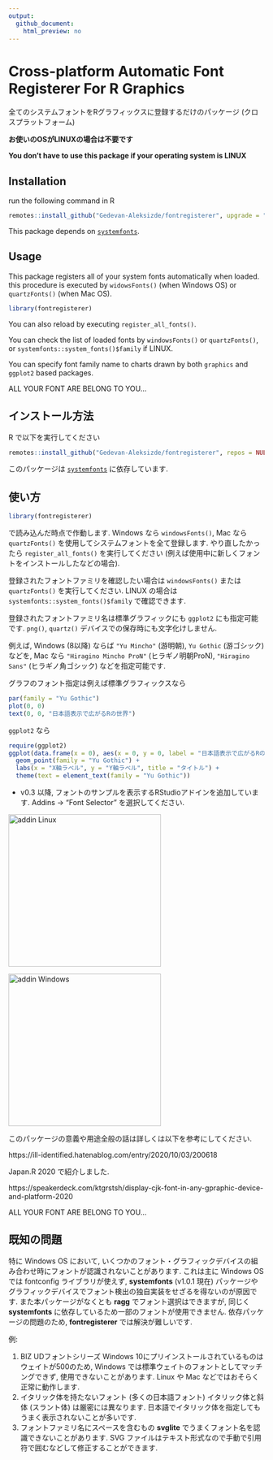 ```yaml
---
output:
  github_document:
    html_preview: no
---
```


# Cross-platform Automatic Font Registerer For R Graphics

全てのシステムフォントをRグラフィックスに登録するだけのパッケージ (クロスプラットフォーム)

**お使いのOSがLINUXの場合は不要です**

**You don't have to use this package if your operating system is LINUX**

## Installation

run the following command in R

```r
remotes::install_github("Gedevan-Aleksizde/fontregisterer", upgrade = "never")
```

This package depends on [`systemfonts`](https://cran.r-project.org/web/packages/systemfonts/index.html).


## Usage

This package registers all of your system fonts automatically when loaded. this procedure is executed by `widowsFonts()` (when Windows OS) or `quartzFonts()` (when Mac OS).

```r
library(fontregisterer)
```

You can also reload by executing `register_all_fonts()`.

You can check the list of loaded fonts by `windowsFonts()` or `quartzFonts()`, or `systemfonts::system_fonts()$family` if LINUX.

You can specify font family name to charts drawn by both `graphics` and `ggplot2` based packages.


ALL YOUR FONT ARE BELONG TO YOU...

## インストール方法

R で以下を実行してください

```r
remotes::install_github("Gedevan-Aleksizde/fontregisterer", repos = NULL, type = "source")
```

このパッケージは [`systemfonts`](https://cran.r-project.org/web/packages/systemfonts/index.html) に依存しています.

## 使い方

```r
library(fontregisterer)
```

で読み込んだ時点で作動します. Windows なら `windowsFonts()`, Mac なら `quartzFonts()` を使用してシステムフォントを全て登録します. やり直したかったら `register_all_fonts()` を実行してください (例えば使用中に新しくフォントをインストールしたなどの場合).

登録されたフォントファミリを確認したい場合は `windowsFonts()` または  `quartzFonts()` を実行してください. LINUX の場合は `systemfonts::system_fonts()$family` で確認できます.

登録されたフォントファミリ名は標準グラフィックにも `ggplot2` にも指定可能です. `png()`, `quartz()` デバイスでの保存時にも文字化けしません.

例えば, Windows (8以降) ならば `"Yu Mincho"` (游明朝), `Yu Gothic` (游ゴシック) などを, Mac なら `"Hiragino Mincho ProN"` (ヒラギノ明朝ProN), `"Hiragino Sans"` (ヒラギノ角ゴシック) などを指定可能です.

グラフのフォント指定は例えば標準グラフィックスなら

```r
par(family = "Yu Gothic")
plot(0, 0)
text(0, 0, "日本語表示で広がるRの世界")
```

`ggplot2` なら

```r
require(ggplot2)
ggplot(data.frame(x = 0), aes(x = 0, y = 0, label = "日本語表示で広がるRの世界")) +
  geom_point(family = "Yu Gothic") +
  labs(x = "X軸ラベル", y = "Y軸ラベル", title = "タイトル") +
  theme(text = element_text(family = "Yu Gothic"))
```

* v0.3 以降, フォントのサンプルを表示するRStudioアドインを追加しています. Addins -> "Font Selector" を選択してください.

<img src="dev/addin1.png" height="300" alt="addin Linux">

<img src="dev/addin2.png" height="300" alt="addin Windows">

このパッケージの意義や用途全般の話は詳しくは以下を参考にしてください.

https://ill-identified.hatenablog.com/entry/2020/10/03/200618

Japan.R 2020 で紹介しました.

https://speakerdeck.com/ktgrstsh/display-cjk-font-in-any-gpraphic-device-and-platform-2020

ALL YOUR FONT ARE BELONG TO YOU...

## 既知の問題

特に Windows OS において, いくつかのフォント・グラフィックデバイスの組み合わせ時にフォントが認識されないことがあります. これは主に Windows OS では fontconfig ライブラリが使えず, **systemfonts** (v1.0.1 現在)  パッケージやグラフィックデバイスでフォント検出の独自実装をせざるを得ないのが原因です. また本パッケージがなくとも **ragg** でフォント選択はできますが, 同じく **systemfonts** に依存しているため一部のフォントが使用できません. 依存パッケージの問題のため, **fontregisterer** では解決が難しいです.

例:

1. BIZ UDフォントシリーズ
    Windows 10にプリインストールされているものはウェイトが500のため, Windows では標準ウェイトのフォントとしてマッチングできず, 使用できないことがあります. Linux や Mac などではおそらく正常に動作します.
1. イタリック体を持たないフォント (多くの日本語フォント)
    イタリック体と斜体 (スラント体) は厳密には異なります. 日本語でイタリック体を指定してもうまく表示されないことが多いです.
1. フォントファミリ名にスペースを含むもの
    **svglite** でうまくフォント名を認識できないことがあります. SVG ファイルはテキスト形式なので手動で引用符で囲むなどして修正することができます.
